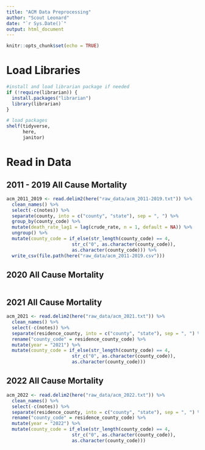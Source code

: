 ```yaml
---
title: "ACM Data Preprocessing"
author: "Scout Leonard"
date: "`r Sys.Date()`"
output: html_document
---
```


```r
knitr::opts_chunk$set(echo = TRUE)
```

# Load Libraries 

```r
#install and load librarian package if needed 
if (!require(librarian)) {
  install.packages("librarian")
  library(librarian)
}

# load packages
shelf(tidyverse,
      here,
      janitor)
```

# Read in Data

## 2011 - 2019 All Cause Mortality

```r
acm_2011_2019 <- read.delim2(here("raw_data/acm_2011-2019.txt")) %>% 
  clean_names() %>% 
  select(-c(notes)) %>% 
  separate(county, into = c("county", "state"), sep = ", ") %>% 
  group_by(county_code) %>% 
  mutate(death_rate_lag1 = lag(crude_rate, n = 1, default = NA)) %>% 
  ungroup() %>% 
  mutate(county_code = if_else(str_length(county_code) == 4,
                        str_c("0", as.character(county_code)),
                        as.character(county_code))) %>% 
  write_csv(file.path(here("raw_data/acm_2011-2019.csv")))
```


## 2020 All Cause Mortality 

```r

```


## 2021 All Cause Mortality

```r
acm_2021 <- read.delim2(here("raw_data/acm_2021.txt")) %>% 
  clean_names() %>% 
  select(-c(notes)) %>% 
  separate(residence_county, into = c("county", "state"), sep = ", ") %>% 
  rename("county_code" = residence_county_code) %>% 
  mutate(year = "2021") %>% 
  mutate(county_code = if_else(str_length(county_code) == 4,
                        str_c("0", as.character(county_code)),
                        as.character(county_code)))
```


## 2022 All Cause Mortality 

```r
acm_2022 <- read.delim2(here("raw_data/acm_2022.txt")) %>% 
  clean_names() %>% 
  select(-c(notes)) %>% 
  separate(residence_county, into = c("county", "state"), sep = ", ") %>% 
  rename("county_code" = residence_county_code) %>% 
  mutate(year = "2022") %>% 
  mutate(county_code = if_else(str_length(county_code) == 4,
                        str_c("0", as.character(county_code)),
                        as.character(county_code)))
```

